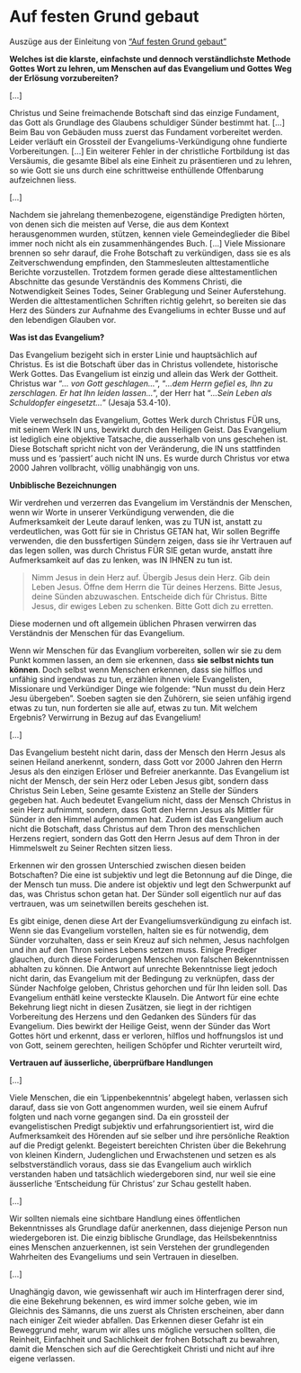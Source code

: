 # Auf festen Grund gebaut  {-#auf-festen-grund-gebaut}

Auszüge aus der Einleitung von ["Auf festen Grund gebaut"](https://www.cbuch.de/mcilwain-auf-festen-grund-gebaut.html)




**Welches ist die klarste, einfachste und dennoch verständlichste Methode
Gottes Wort zu lehren, um Menschen auf das Evangelium und Gottes Weg der
Erlösung vorzubereiten?**

[...]

Christus und Seine freimachende Botschaft sind das einzige Fundament, das 
Gott als Grundlage des Glaubens schuldiger Sünder bestimmt hat. [...] Beim Bau
von Gebäuden muss zuerst das Fundament vorbereitet werden. Leider verläuft
ein Grossteil der Evangeliums-Verkündigung ohne fundierte Vorbereitungen. [...]
Ein weiterer Fehler in der christliche Fortbildung ist das Versäumis, die 
gesamte Bibel als eine Einheit zu präsentieren und zu lehren, so wie Gott 
sie uns durch eine schrittweise enthüllende Offenbarung aufzeichnen liess.

[...]

Nachdem sie jahrelang themenbezogene, eigenständige Predigten hörten, von denen
sich die meisten auf Verse, die aus dem Kontext herausgenommen wurden,
stützen, kennen viele Gemeindeglieder die Bibel immer noch nicht als ein
zusammenhängendes Buch. [...] Viele Missionare brennen so sehr darauf, die
Frohe Botschaft zu verkündigen, dass sie es als Zeitverschwendung empfinden,
den Stammesleuten alttestamentliche Berichte vorzustellen. Trotzdem formen
gerade diese alttestamentlichen Abschnitte das gesunde Verständnis des Kommens
Christi, die Notwendigkeit Seines Todes, Seiner Grablegung und Seiner 
Auferstehung. Werden die alttestamentlichen Schriften richtig gelehrt,
so bereiten sie das Herz des Sünders zur Aufnahme des Evangeliums in echter
Busse und auf den lebendigen Glauben vor.

**Was ist das Evangelium?**

Das Evangelium bezigeht sich in erster Linie und hauptsächlich auf Christus.
Es ist die Botschaft über das in Christus vollendete, historische Werk Gottes.
Das Evangelium ist einzig und allein das Werk der Gottheit. Christus war 
"*... von Gott geschlagen...*",  "*...dem Herrn gefiel es, Ihn zu zerschlagen.
Er hat Ihn leiden lassen...*", der Herr hat "*...Sein Leben als Schuldopfer
eingesetzt...*" (Jesaja 53.4-10).

Viele verwechseln das Evangelium, Gottes Werk durch Christus FÜR uns, mit
seinem Werk IN uns, bewirkt durch den Heiligen Geist. Das Evangelium ist
lediglich eine objektive Tatsache, die ausserhalb von uns geschehen ist. Diese
Botschaft spricht nicht von der Veränderung, die IN uns stattfinden muss und
es 'passiert' auch nicht IN uns. Es wurde durch Christus vor etwa 2000 Jahren
vollbracht, völlig unabhängig von uns.

**Unbiblische Bezeichnungen**

Wir verdrehen und verzerren das Evangelium im Verständnis der Menschen, wenn
wir Worte in unserer Verkündigung verwenden, die die Aufmerksamkeit der Leute
darauf lenken, was zu TUN ist, anstatt zu verdeutlichen, was Gott für sie
in Christus GETAN hat, Wir sollen Begriffe verwenden, die den bussfertigen 
Sündern zeigen, dass sie ihr Vertrauen auf das legen sollen, was durch Christus
FÜR SIE getan wurde, anstatt ihre Aufmerksamkeit auf das zu lenken, was IN
IHNEN zu tun ist. 

> Nimm Jesus in dein Herz auf.
> Übergib Jesus dein Herz.
> Gib dein Leben Jesus.
> Öffne dem Herrn die Tür deines Herzens.
> Bitte Jesus, deine Sünden abzuwaschen.
> Entscheide dich für Christus.
> Bitte Jesus, dir ewiges Leben zu schenken.
> Bitte Gott dich zu erretten.

Diese modernen und oft allgemein üblichen Phrasen verwirren das Verständnis
der Menschen für das Evangelium.

Wenn wir Menschen für das Evanglium vorbereiten, sollen wir sie zu dem Punkt
kommen lassen, an dem sie erkennen, dass **sie selbst nichts tun können**. Doch
selbst wenn Menschen erkennen, dass sie hilflos und unfähig sind irgendwas zu
tun, erzählen ihnen viele Evangelisten, Missionare und Verkündiger Dinge wie
folgende: "Nun musst du dein Herz Jesu übergeben". Soeben sagten sie den 
Zuhörern, sie seien unfähig irgend etwas zu tun, nun forderten sie alle auf,
etwas zu tun. Mit welchem Ergebnis? Verwirrung in Bezug auf das Evangelium!

[...]

Das Evangelium besteht nicht darin, dass der Mensch den Herrn Jesus als seinen
Heiland anerkennt, sondern, dass Gott vor 2000 Jahren den Herrn Jesus als den
einzigen Erlöser und Befreier anerkannte. Das Evangelium ist nicht der Mensch,
der sein Herz oder Leben Jesus gibt, sondern dass Christus Sein Leben, Seine
gesamte Existenz an Stelle der Sünders gegeben hat. Auch bedeutet Evangelium
nicht, dass der Mensch Christus in sein Herz aufnimmt, sondern, dass Gott
den Hernn Jesus als Mittler für Sünder in den Himmel aufgenommen hat. Zudem ist
das Evangelium auch nicht die Botschaft, dass Christus auf dem Thron des 
menschlichen Herzens regiert, sondern das Gott den Herrn Jesus auf dem Thron
in der Himmelswelt zu Seiner Rechten sitzen liess.

Erkennen wir den grossen Unterschied zwischen diesen beiden Botschaften? Die 
eine ist subjektiv und legt die Betonnung auf die Dinge, die der Mensch tun
muss. Die andere ist objektiv und legt den Schwerpunkt auf das, was Christus
schon getan hat. Der Sünder soll eigentlich nur auf das vertrauen, was um
seinetwillen bereits geschehen ist.

Es gibt einige, denen diese Art der Evangeliumsverkündigung zu einfach ist.
Wenn sie das Evangelium vorstellen, halten sie es für notwendig, dem Sünder 
vorzuhalten, dass er sein Kreuz auf sich nehmen, Jesus nachfolgen und ihn auf
den Thron seines Lebens setzen muss. Einige Prediger glauchen, durch diese
Forderungen Menschen von falschen Bekenntnissen abhalten zu können. Die Antwort
auf unrechte Bekenntnisse liegt jedoch nicht darin, das Evangelium mit der 
Bedingung zu verknüpfen, dass der Sünder Nachfolge geloben, Christus gehorchen
und für Ihn leiden soll. Das Evangelium enthätl keine versteckte Klauseln.
Die Antwort für eine echte Bekehrung liegt nicht in diesen Zusätzen, sie liegt
in der richtigen Vorbereitung des Herzens und den Gedanken des Sünders für
das Evangelium. Dies bewirkt der Heilige Geist, wenn der Sünder das Wort Gottes
hört und erkennt, dass er verloren, hilflos und hoffnungslos ist und von Gott,
seinem gerechten, heiligen Schöpfer und Richter verurteilt wird,

**Vertrauen auf äusserliche, überprüfbare Handlungen**

[...]

Viele Menschen, die ein 'Lippenbekenntnis' abgelegt haben, verlassen sich
darauf, dass sie von Gott angenommen wurden, weil sie einem Aufruf folgten und
nach vorne gegangen sind. Da ein grossteil der evangelistischen Predigt
subjektiv und erfahrungsorientiert ist, wird die Aufmerksamkeit des Hörenden
auf sie selber und ihre persönliche Reaktion auf die Predigt gelenkt. 
Begeistert bereichten Christen über die Bekehrung von kleinen Kindern,
Judenglichen und Erwachstenen und setzen es als selbstverständlich voraus,
dass sie das Evangelium auch wirklich verstanden haben und tatsächlich
wiedergeboren sind, nur weil sie eine äusserliche 'Entscheidung für Christus' 
zur Schau gestellt haben.

[...]

Wir sollten niemals eine sichtbare Handlung eines öffentlichen Bekenntnisses
als Grundlage dafür anerkennen, dass diejenige Person nun wiedergeboren ist. 
Die einzig biblische Grundlage, das Heilsbekenntniss eines Menschen 
anzuerkennen, ist sein Verstehen der grundlegenden Wahrheiten des Evangeliums 
und sein Vertrauen in dieselben.

[...]

Unaghängig davon, wie gewissenhaft wir auch im Hinterfragen derer sind, die
eine Bekehrung bekennen, es wird immer solche geben, wie im Gleichnis des
Sämanns, die uns zuerst als Christen erscheinen, aber dann nach einiger
Zeit wieder abfallen. Das Erkennen dieser Gefahr ist ein Beweggrund mehr,
warum wir alles uns mögliche versuchen sollten, die Reinheit, Einfachheit und
Sachlichkeit der frohen Botschaft zu bewahren, damit die Menschen sich auf
die Gerechtigkeit Christi und nicht auf ihre eigene verlassen.
